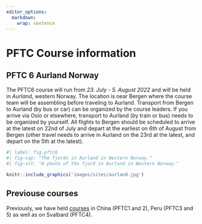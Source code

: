 ```yaml
---
editor_options: 
  markdown: 
    wrap: sentence
---
```



# PFTC Course information


## PFTC 6 Aurland Norway

The PFTC6 course will run from *23. July - 5. August 2022* and will be held in *Aurland*, western Norway. 
The location is near Bergen where the course team will be assembling before traveling to Aurland. 
Transport from Bergen to Aurland (by bus or car) can be organized by the course leaders.
If you arrive via Oslo or elsewhere, transport to Aurland (by train or bus) needs to be organized by yourself. 
All flights to Bergen should be scheduled to arrive at the latest on 22nd of July and depart at the earliest on 6th of August from Bergen (other travel needs to arrive in Aurland on the 23rd at the latest, and depart on the 5th at the latest).


```r
#| label: fig-pftc6
#| fig-cap: "The fjords in Aurland in Western Norway."
#| fig-alt: "A photo of the fjord in Aurland in Western Norway."

knitr::include_graphics('images/sites/aurland.jpg')
```


## Previouse courses

Previously, we have held [courses](https://plantfunctionaltraitscourses.w.uib.no/courses/) in China (PFTC1 and 2), Peru (PFTC3 and 5) as well as on Svalbard (PFTC4).


